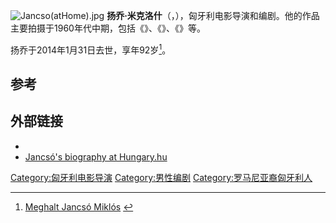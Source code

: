 {{eastern name order|[[匈牙利语|匈牙利语]]}}
[[File:Jancso(atHome).jpg|thumb]]
'''扬乔·米克洛什'''（{{lang-hu|'''Jancsó Miklós'''}}，{{bd|1921年|9月27日|2014年|1月31日|catIdx=Jancsó}}），匈牙利电影导演和编剧。他的作品主要拍摄于1960年代中期，包括《{{link-en|围捕|Szegénylegények}}》、《{{link-en|红军与白军|The Red and the White (movie)}}》、《{{link-en|红色赞歌|Red Psalm}}》等。

扬乔于2014年1月31日去世，享年92岁<ref>[http://www.origo.hu/filmklub/blog/halal/20140131-meghalt-jancso-miklos-filmrendezo.html Meghalt Jancsó Miklós] {{Wayback|url=http://www.origo.hu/filmklub/blog/halal/20140131-meghalt-jancso-miklos-filmrendezo.html |date=20180606084356 }} {{hu icon}}</ref>。

==参考==
{{reflist}}

==外部链接==
{{Commonscat-inline|Jancsó Miklós|Miklós Jancsó}}
*{{IMDb name|0417352|Miklós Jancsó}}
*[https://web.archive.org/web/20080201113917/http://www.magyarorszag.hu/english/abouthungary/data/famous/20thcentury/jancsomiklos.html Jancsó's biography at Hungary.hu]

{{坎城影展最佳導演獎}}

{{Authority control}}
{{DEFAULTSORT:Jancsó, Miklós}}
[[Category:匈牙利电影导演|Category:匈牙利电影导演]]
[[Category:男性编剧|Category:男性编剧]]
[[Category:罗马尼亚裔匈牙利人|Category:罗马尼亚裔匈牙利人]]